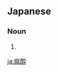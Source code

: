 ==Japanese==
{{ja-kanjitab|ま|すい|yomi=on}}

===Noun===
{{ja-noun|ますい}}
# {{alternative form of|麻酔|lang=ja}}

[[ja:痲酔]]